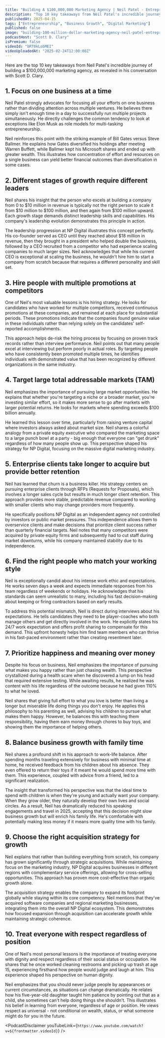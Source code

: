 ```yaml
---
title: "Building A $100,000,000 Marketing Agency | Neil Patel - Entrepreneur & Digital Marketing Expert"
description: "Top 10 key takeaways from Neil Patel's incredible journey of building a $100,000,000 marketing agency, as revealed in his conversation with Scott D. Clary."
publishedAt: 2025-04-15
tags: ["Entrepreneurship", "Business Growth", "Digital Marketing"]
published: false
image: "building-100-million-dollar-marketing-agency-neil-patel-entrepreneur-digital-marketing-expert.jpg"
podcastHost: "Scott D. Clary"
isPremium: false
videoId: "bRT0kLobMEI"
videoUploadedAt: "2025-02-24T12:00:00Z"
---
```



<PodcastSummaryPageLayout frontmatter={frontmatter}>

Here are the top 10 key takeaways from Neil Patel's incredible journey of building a $100,000,000 marketing agency, as revealed in his conversation with Scott D. Clary.

## 1. Focus on one business at a time

Neil Patel strongly advocates for focusing all your efforts on one business rather than dividing attention across multiple ventures. He believes there simply isn't enough time in a day to successfully run multiple projects simultaneously. He directly challenges the common tendency to look at exceptions like Elon Musk as role models for multi-tasking entrepreneurship.

Neil reinforces this point with the striking example of Bill Gates versus Steve Ballmer. He explains how Gates diversified his holdings after meeting Warren Buffett, while Ballmer kept his Microsoft shares and ended up with greater wealth. This illustrates how concentration of effort and resources on a single business can yield better financial outcomes than diversification in some cases.

## 2. Different stages of growth require different leaders

Neil shares his insight that the person who excels at building a company from 0 to $10 million in revenue is typically not the right person to scale it from $10 million to $100 million, and then again from $100 million upward. Each growth stage demands distinct leadership skills and capabilities. His company's leadership evolution demonstrates this principle in action.

The leadership progression at NP Digital illustrates this concept perfectly. His co-founder served as CEO until they reached about $18 million in revenue, then they brought in a president who helped double the business, followed by a CEO recruited from a competitor who had experience scaling companies to much larger sizes. Neil acknowledges that while his current CEO is exceptional at scaling the business, he wouldn't hire him to start a company from scratch because that requires a different personality and skill set.

## 3. Hire people with multiple promotions at competitors

One of Neil's most valuable lessons is his hiring strategy. He looks for candidates who have worked for multiple competitors, received continuous promotions at these companies, and remained at each place for substantial periods. These promotions indicate that the companies found genuine value in these individuals rather than relying solely on the candidates' self-reported accomplishments.

This approach helps de-risk the hiring process by focusing on proven track records rather than interview performance. Neil points out that many people excel at interviewing but perform poorly in actual roles. By targeting people who have consistently been promoted multiple times, he identifies individuals with demonstrated value that has been recognized by different organizations in the same industry.

## 4. Target large total addressable markets (TAM)

Neil emphasizes the importance of pursuing large market opportunities. He explains that whether you're targeting a niche or a broader market, you're investing similar effort, so it makes more sense to go after markets with larger potential returns. He looks for markets where spending exceeds $100 billion annually.

He learned this lesson over time, particularly from raising venture capital where investors always asked about market size. Neil shares a colorful analogy from a private equity executive who compared the marketing space to a large punch bowl at a party - big enough that everyone can "get drunk" regardless of how many people show up. This perspective shaped his strategy for NP Digital, focusing on the massive digital marketing industry.

## 5. Enterprise clients take longer to acquire but provide better retention

Neil has learned that churn is a business killer. His strategy centers on pursuing enterprise clients through RFPs (Requests for Proposals), which involves a longer sales cycle but results in much longer client retention. This approach provides more stable, predictable revenue compared to working with smaller clients who may change providers more frequently.

He specifically positions NP Digital as an independent agency not controlled by investors or public market pressures. This independence allows them to overservice clients and make decisions that prioritize client success rather than quarterly financial targets. Neil notes that many competitors were acquired by private equity firms and subsequently had to cut staff during market downturns, while his company maintained stability due to its independence.

## 6. Find the right people who match your working style

Neil is exceptionally candid about his intense work ethic and expectations. He works seven days a week and expects immediate responses from his team regardless of weekends or holidays. He acknowledges that his standards can seem unrealistic to many, including his fast decision-making about keeping or firing contractors based on early results.

To address this potential mismatch, Neil is direct during interviews about his expectations. He tells candidates they need to be player-coaches who both manage others and get directly involved in the work. He explicitly states his 24/7 work expectation and offers profit sharing to compensate for this demand. This upfront honesty helps him find team members who can thrive in his fast-paced environment rather than creating resentment later.

## 7. Prioritize happiness and meaning over money

Despite his focus on business, Neil emphasizes the importance of pursuing what makes you happy rather than just chasing wealth. This perspective crystallized during a health scare when he discovered a lump on his head that required extensive testing. While awaiting results, he realized he was content with his life regardless of the outcome because he had given 110% to what he loved.

Neil shares that giving full effort to what you love is better than living a longer but miserable life doing things you don't enjoy. He applies this philosophy to his parenting as well, advising his children to pursue what makes them happy. However, he balances this with teaching them responsibility, having them earn money through chores to buy toys, and showing them the importance of helping others.

## 8. Balance business growth with family time

Neil shares a profound shift in his approach to work-life balance. After spending months traveling extensively for business with minimal time at home, he received feedback from his children about his absence. They even offered to return their toys if it meant he would spend more time with them. This experience, coupled with advice from a friend, led to a significant realization.

The insight that transformed his perspective was that the ideal time to spend with children is when they're young and actually want your company. When they grow older, they naturally develop their own lives and social circles. As a result, Neil has dramatically reduced his speaking engagements and travel in 2025, accepting that this decision might slow business growth but will enrich his family life. He's comfortable with potentially making less money if it means more quality time with his family.

## 9. Choose the right acquisition strategy for growth

Neil explains that rather than building everything from scratch, his company has grown significantly through strategic acquisitions. While maintaining focus on the marketing industry, NP Digital acquires businesses in different regions with complementary service offerings, allowing for cross-selling opportunities. This approach has proven more cost-effective than organic growth alone.

The acquisition strategy enables the company to expand its footprint globally while staying within its core competency. Neil mentions that they've acquired software companies and regional marketing businesses, integrating them into the overall NP Digital ecosystem. This demonstrates how focused expansion through acquisition can accelerate growth while maintaining strategic coherence.

## 10. Treat everyone with respect regardless of position

One of Neil's most personal lessons is the importance of treating everyone with dignity and respect regardless of their social status or occupation. He shares that he once worked cleaning restrooms and picking up trash at age 15, experiencing firsthand how people would judge and laugh at him. This experience shaped his perspective on human dignity.

Neil emphasizes that you should never judge people by appearances or current circumstances, as situations can change dramatically. He relates how his five-year-old daughter taught him patience by pointing out that as a child, she sometimes can't help doing things she shouldn't. This illustrates his belief in learning from everyone, regardless of age or position. He views respect as universal - not conditional on wealth, status, or what someone might do for you in the future.

<PodcastDisclaimer
  youTubeLink={`https://www.youtube.com/watch?v=${frontmatter.videoId}`}
/>

</PodcastSummaryPageLayout>
